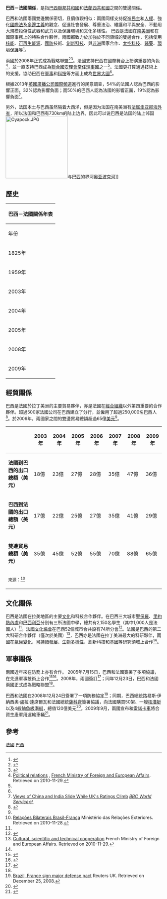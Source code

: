 {{Infobox Bilateral relations|巴西－法國|Brazil|France|map=Brazil France Locator.png|mission1={{Link-fr|巴西駐法國大使館|Ambassade du Brésil en France}}|mission2={{Link-fr|法國駐巴西大使館|Ambassade de France au Brésil}}}}
'''巴西－法國關係'''，是指[[巴西聯邦共和國|巴西聯邦共和國]]和[[法蘭西共和國|法蘭西共和國]]之間的雙邊關係。

巴西和法國兩國雙邊關係密切，且價值觀相似：兩國同樣支持促進[[民主|民主]]和[[人權|人權]]、強化[[國際法|國際法]]及[[多邊主義|多邊主義]]的觀念、促進社會發展、尊重法治、維護和平與安全、不動用大規模殺傷性武器和武力以及保護環境和文化多樣性。 巴西是法國在[[南美洲|南美洲]]和在國際事務上的特殊合作夥伴，兩國都致力於加強於不同領域的雙邊合作，包括使用[[核能|核能]]、[[可再生能源|可再生能源]]、[[國防|國防]]技術、[[創新科技|創新科技]]、與[[非洲|非洲]]國家合作、[[太空科技|太空科技]]、[[醫藥|醫藥]]、[[環境保護|環境保護]]等<ref name="diplomatie.gouv.fr">{{cite web|url=http://www.diplomatie.gouv.fr/en/country-files_156/brazil_444/france-and-brazil_2515/political-relations_2631.html |title=France and Brazil - Political relations |publisher=Ministry of Foreign Affairs of France |accessdate=2008-02-18 |deadurl=yes |archiveurl=https://web.archive.org/web/20071018095759/http://www.diplomatie.gouv.fr/en/country-files_156/brazil_444/france-and-brazil_2515/political-relations_2631.html |archivedate=2007-10-18 }}</ref>。

兩國於2008年正式成為戰略聯盟<ref name="MRE3">{{cite news|url=http://www2.mre.gov.br/dai/b_fran_193.htm |title=Parceria Estratégica |publisher=[[Ministry_of_External_Relations_(Brazil)|Ministry of External Relations]] |accessdate=2010-06-27 |deadurl=yes |archiveurl=https://web.archive.org/web/20100104133910/http://www2.mre.gov.br/dai/b_fran_193.htm |archivedate=2010-01-04 }}</ref><ref name="IPS">{{cite news|url=http://ipsnews.net/news.asp?idnews=48416 |title=Branching Out in Alliances as Emerging Global Actor |publisher=[[Inter_Press_Service|Inter Press Service]] |accessdate=2010-06-27 |deadurl=yes |archiveurl=https://web.archive.org/web/20101006184801/http://ipsnews.net/news.asp?idnews=48416 |archivedate=2010-10-06 }}</ref>。法國支持巴西在國際舞台上扮演重要的角色<ref name="MFA">[http://www.diplomatie.gouv.fr/en/country-files_156/brazil_444/france-and-brazil_2515/political-relations_7046/index.html Political relations] {{webarchive|url=https://web.archive.org/web/20110622105924/http://www.diplomatie.gouv.fr/en/country-files_156/brazil_444/france-and-brazil_2515/political-relations_7046/index.html |date=2011-06-22 }}, [[Ministry_of_Foreign_and_European_Affairs_(France)|French Ministry of Foreign and European Affairs]]. Retrieved on 2010-11-29.</ref>，並一直支持巴西成為[[聯合國安理會常任理事國|聯合國安理會常任理事國]]之一<ref name="diplomatie.gouv.fr" />。法國更打算通過技術上的支援，協助巴西在[[軍事|軍事]]和[[科技|科技]]等方面上成為[[世界大國|世界大國]]<ref name="MFA" />。

根據2013年[[英國廣播公司國際頻道|英國廣播公司國際頻道]]進行的民意調查，54%的法國人認為巴西的影響正面，32%認為影響負面；而50%的巴西人認為法國的影響正面，19%認為影響負面<ref>[http://www.worldpublicopinion.org/pipa/2013%20Country%20Rating%20Poll.pdf Views of China and India Slide While UK's Ratings Climb] {{webarchive|url=https://web.archive.org/web/20130926224831/http://www.worldpublicopinion.org/pipa/2013%20Country%20Rating%20Poll.pdf |date=2013-09-26 }} ''[[BBC_World_Service|BBC World Service]]''</ref>。

另外，法国本土与巴西虽然隔着大西洋，但是因为法国在南美洲有[[法属圭亚那|法属圭亚那]][[海外省|海外省]]，所以法国和巴西有730km的陆上边界，因此可以说巴西是法国的陆上邻国
[[File:Oyapock.JPG|200px]]与[[巴西|巴西]]的界河[[奥亚波克河|奥亚波克河]]]]

== 歷史 ==
{| class="wikitable"
|-
! colspan="3" | '''巴西－法國關係年表'''
|-
! 年份 || 事件 || 參考
|-
| 1825年 || 法國成為第一個承認[[巴西獨立|巴西獨立]]的[[歐洲|歐洲]]國家。 || <ref name="MREPDF" />
|-
| 1959年 || {{link-es|Casa do Brasil|Casa do Brasil|''Casa do Brasil''}}於[[巴黎大學|巴黎大學]]開幕。 || <ref name="MREPDF" />
|-
| 2003年 || 法國邀請巴西參與在[[埃維昂|埃維昂]]舉辦的[[八國集團首腦會議|八國集團首腦會議]]。 || <ref name="MREPDF" />
|-
| 2004年 || [[法國總統|法國總統]][[雅各·席哈克|雅各·席哈克]]與[[巴西總統|巴西總統]][[路易斯·伊納西奧·盧拉·達席爾瓦|路易斯·伊納西奧·盧拉·達席爾瓦]]共同設立了對抗飢餓和貧窮問題的行動。 || <ref name="MREPDF" />
|-
| 2005年 || 法國舉辦「巴西年」。 || <ref name="MREPDF" />
|-
| 2008年 || 兩國正式成為戰略聯盟。 || <ref name="MRE3" />
|-
| 2009年 || 巴西舉辦「法國年」。 || <ref>[http://www.cultura.gov.br/site/2008/03/28/ano-da-franca-no-brasil/ 2009: Ano da França no Brasil] {{webarchive|url=https://web.archive.org/web/20110720085449/http://www.cultura.gov.br/site/2008/03/28/ano-da-franca-no-brasil/ |date=2011-07-20 }} Ministério da Cultura. Retrieved on 2010-11-28. {{pt icon}}.</ref>
|}

== 經貿關係 ==
巴西是法國於拉丁美洲的主要貿易夥伴，亦是法國在[[經合組織|經合組織]]以外第四重要的合作夥伴。超過500家法國公司在巴西建立了分行，並僱用了超過250,000名巴西人<ref>{{cite web |url=http://english.peopledaily.com.cn/200705/31/eng20070531_379599.html |title=Brazilian, French presidents hold telephone talks on strengthening alliance |publisher=People's Daily Online |accessdate=2008-02-18 |archive-date=2012-09-30 |archive-url=https://web.archive.org/web/20120930194942/http://english.peopledaily.com.cn/200705/31/eng20070531_379599.html |dead-url=no }}</ref>。於2009年，兩國家之間的雙邊貿易總額超過65億[[美元|美元]]<ref name="MREPDF" />。
{| class="wikitable"
|-
!
! 2003年
! 2004年
! 2005年
! 2006年
! 2007年
! 2008年
! 2009年
|-
| '''法國到巴西的出口總額（美元）'''
| 18億 
| 23億 
| 27億 
| 28億 
| 35億 
| 47億 
| 36億 
|-
| '''巴西到法國的出口總額（美元）'''
| 17億 
| 22億 
| 25億 
| 27億 
| 35億 
| 41億 
| 29億 
|-
| '''雙邊貿易總額（美元）'''
| 35億 
| 45億 
| 52億 
| 55億 
| 70億 
| 88億 
| 65億 
|-
! colspan="8" | <small>來源：<ref name="MREPDF">[http://www.itamaraty.gov.br/temas/temas-politicos-e-relacoes-bilaterais/europa/franca/pdf Relações Bilaterais Brasil-França] {{webarchive|url=https://web.archive.org/web/20110716154453/http://www.itamaraty.gov.br/temas/temas-politicos-e-relacoes-bilaterais/europa/franca/pdf |date=2011-07-16 }} Ministério das Relações Exteriores. Retrieved on 2010-11-28.</ref></small>
|}

== 文化關係 == 
巴西是法國在拉美地區的主要[[文化|文化]]和科技合作夥伴。在巴西三大城市[[聖保羅|聖保羅]]、[[里約熱內盧|里約熱內盧]]和[[巴西利亞|巴西利亞]]分別有三所法國中學，總共有2,150名學生（其中1,000人是法國人）<ref name=rush/>。[[法國文化協會|法國文化協會]]在巴西52個城市合共設有74所分會<ref name=rush>{{cite web|url=http://www.diplomatie.gouv.fr/en/country-files_156/brazil_444/france-and-brazil_2515/cultural-scientific-and-technical-cooperation_2634.html |title=France and Brazil - Cultural, scientific and technical cooperation |publisher=Ministry of Foreign Affairs of France |accessdate=2008-02-18 |deadurl=yes |archiveurl=https://web.archive.org/web/20071018100421/http://www.diplomatie.gouv.fr/en/country-files_156/brazil_444/france-and-brazil_2515/cultural-scientific-and-technical-cooperation_2634.html |archivedate=2007-10-18 }}</ref>。法國是巴西的第二大科研合作夥伴（僅次於美國）<ref name="Coop10">[http://www.diplomatie.gouv.fr/en/country-files_156/brazil_444/france-and-brazil_2515/cultural-scientific-and-technical-cooperation_7048/index.html Cultural, scientific and technical cooperation] {{webarchive|url=https://web.archive.org/web/20110622110020/http://www.diplomatie.gouv.fr/en/country-files_156/brazil_444/france-and-brazil_2515/cultural-scientific-and-technical-cooperation_7048/index.html |date=2011-06-22 }} French Ministry of Foreign and European Affairs. Retrieved on 2010-11-29.</ref>，巴西亦是法國在拉丁美洲最大的科研夥伴，兩國在[[氣候變化|氣候變化]]、[[可持續發展|可持續發展]]、[[生物多樣性|生物多樣性]]、創新科技和[[基因|基因]]等研究領域上合作<ref name="Coop10" />。

== 軍事關係 == 
兩國近年來在防務上亦有合作。 2005年7月15日，巴西和法國簽署了多項協議，在先進軍事技術上合作<ref name="MRE">{{cite news|url=http://www2.mre.gov.br/dai/b_fran_177_5544.htm |title=Acordo de Cooperação em Tecnologias Avançadas |publisher=[[Ministry_of_External_Relations_(Brazil)|Ministry of External Relations]] |accessdate=2010-06-27 |deadurl=yes |archiveurl=https://web.archive.org/web/20101108060936/http://www2.mre.gov.br/dai/b_fran_177_5544.htm |archivedate=2010-11-08 }}</ref><ref name="MRE2">{{cite news|url=http://www2.mre.gov.br/dai/b_fran_176_5543.htm |title=Acordo para Cooperação na Área da Aeronáutica Militar |publisher=[[Ministry_of_External_Relations_(Brazil)|Ministry of External Relations]] |accessdate=2010-06-27 |deadurl=yes |archiveurl=https://web.archive.org/web/20091228162338/http://www2.mre.gov.br/dai/b_fran_176_5543.htm |archivedate=2009-12-28 }}</ref>。2008年，兩國簽訂{{link-en|部隊地位協定|Status of forces agreement}}<ref name="SOFA">{{cite news|url=http://www2.mre.gov.br/dai/b_fran_186.htm |title=Acordo Brasil-França: SOFA |publisher=[[Ministry_of_External_Relations_(Brazil)|Ministry of External Relations]] |accessdate=2010-06-27 |deadurl=yes |archiveurl=https://web.archive.org/web/20110716161547/http://www2.mre.gov.br/dai/b_fran_186.htm |archivedate=2011-07-16 }}</ref>；同年12月23日，巴西和法國兩國正式成為戰略聯盟<ref name="MRE3"/>。

巴西和法國在2008年12月24日簽署了一項防務協定<ref>[http://uk.reuters.com/article/governmentFilingsNews/idUKN2354358020081223?pageNumber=1&virtualBrandChannel=0 Brazil, France sign major defense pact] Reuters UK. Retrieved on December 25, 2008.</ref>；同期，巴西總統路易斯·伊納西奧·盧拉·達席爾瓦和法國總統[[薩科齊|薩科齊]]簽署協議，向法國購買50架{{link-en|EC-725直升機|Eurocopter EC725}}、一艘[[核潛艇|核潛艇]]以及4艘[[鮋魚級潛艇|鮋魚級潛艇]]，總值120億美元<ref name=cougar>{{cite news|url=http://www.nytimes.com/2008/12/24/world/americas/24briefs-BRAZILSIGNSA_BRF.html|title=Brazil Signs Arms Deal With France|publisher=The New York Times|accessdate=2008-12-24|first=Alexei|last=Barrionuevo|date=2008-12-24|archive-date=2020-05-29|archive-url=https://web.archive.org/web/20200529060453/https://www.nytimes.com/2008/12/24/world/americas/24briefs-BRAZILSIGNSA_BRF.html|dead-url=no}}</ref>。2009年9月，兩國宣布{{link-en|Agrale|Agrale}}和[[雷諾卡車|雷諾卡車]]將合資生產軍用運輸車輛<ref name="MRE4">{{cite news|url=http://www.itamaraty.gov.br/sala-de-imprensa/notas-a-imprensa/2009/07/visita-ao-brasil-do-presidente-da-franca-nicolas |title=Visita ao Brasil do Presidente da França, Nicolas Sarkozy - Brasília, 6 e 7 de setembro de 2009 - Declaração Conjunta |publisher=[[Ministry_of_External_Relations_(Brazil)|Ministry of External Relations]] |accessdate=2010-06-27 |deadurl=yes |archiveurl=https://web.archive.org/web/20110716154310/http://www.itamaraty.gov.br/sala-de-imprensa/notas-a-imprensa/2009/07/visita-ao-brasil-do-presidente-da-franca-nicolas |archivedate=2011-07-16 }}</ref>。

== 參考 ==
{{reflist}}
{{法國外交}}
{{巴西外交}}
[[Category:巴西雙邊關係|法國]]
[[Category:法國雙邊關係|巴西]]